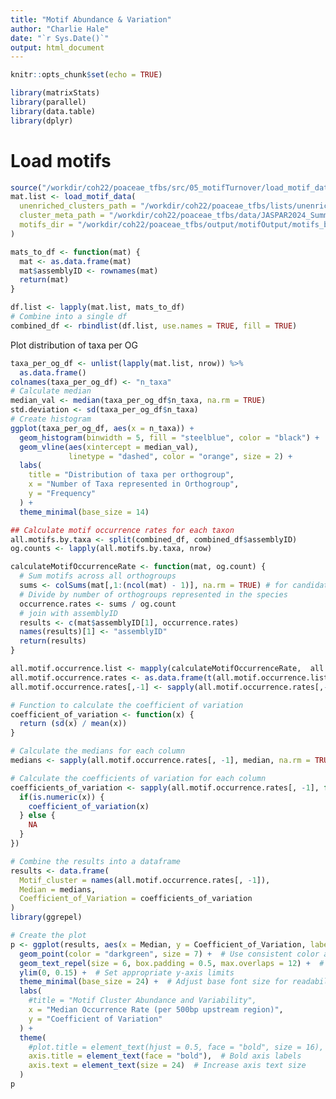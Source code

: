 ```yaml
---
title: "Motif Abundance & Variation"
author: "Charlie Hale"
date: "`r Sys.Date()`"
output: html_document
---
```


```r
knitr::opts_chunk$set(echo = TRUE)
```

``` r
library(matrixStats)   
library(parallel)      
library(data.table)
library(dplyr)
```

# Load motifs
``` r
source("/workdir/coh22/poaceae_tfbs/src/05_motifTurnover/load_motif_data.R")  # Adjust the filename as needed
mat.list <- load_motif_data(
  unenriched_clusters_path = "/workdir/coh22/poaceae_tfbs/lists/unenriched_clusters.txt",
  cluster_meta_path = "/workdir/coh22/poaceae_tfbs/data/JASPAR2024_SummarizedClusters.txt",
  motifs_dir = "/workdir/coh22/poaceae_tfbs/output/motifOutput/motifs_by_orthogroup/filtered_OGs_200assemblies"
)

mats_to_df <- function(mat) {
  mat <- as.data.frame(mat)
  mat$assemblyID <- rownames(mat)
  return(mat)
}

df.list <- lapply(mat.list, mats_to_df)
# Combine into a single df
combined_df <- rbindlist(df.list, use.names = TRUE, fill = TRUE)
```

Plot distribution of taxa per OG
``` r
taxa_per_og_df <- unlist(lapply(mat.list, nrow)) %>%
  as.data.frame()
colnames(taxa_per_og_df) <- "n_taxa"
# Calculate median
median_val <- median(taxa_per_og_df$n_taxa, na.rm = TRUE)
std.deviation <- sd(taxa_per_og_df$n_taxa)
# Create histogram
ggplot(taxa_per_og_df, aes(x = n_taxa)) +
  geom_histogram(binwidth = 5, fill = "steelblue", color = "black") +
  geom_vline(aes(xintercept = median_val),
             linetype = "dashed", color = "orange", size = 2) +
  labs(
    title = "Distribution of taxa per orthogroup",
    x = "Number of Taxa represented in Orthogroup",
    y = "Frequency"
  ) +
  theme_minimal(base_size = 14)

```

``` r
## Calculate motif occurrence rates for each taxon
all.motifs.by.taxa <- split(combined_df, combined_df$assemblyID)
og.counts <- lapply(all.motifs.by.taxa, nrow)

calculateMotifOccurrenceRate <- function(mat, og.count) {
  # Sum motifs across all orthogroups
  sums <- colSums(mat[,1:(ncol(mat) - 1)], na.rm = TRUE) # for candidate list
  # Divide by number of orthogroups represented in the species
  occurrence.rates <- sums / og.count
  # join with assemblyID
  results <- c(mat$assemblyID[1], occurrence.rates)
  names(results)[1] <- "assemblyID"
  return(results)
}

all.motif.occurrence.list <- mapply(calculateMotifOccurrenceRate,  all.motifs.by.taxa, og.counts)
all.motif.occurrence.rates <- as.data.frame(t(all.motif.occurrence.list)) 
all.motif.occurrence.rates[,-1] <- sapply(all.motif.occurrence.rates[,-1], as.numeric)

# Function to calculate the coefficient of variation
coefficient_of_variation <- function(x) {
  return (sd(x) / mean(x))
}

# Calculate the medians for each column
medians <- sapply(all.motif.occurrence.rates[, -1], median, na.rm = TRUE)

# Calculate the coefficients of variation for each column
coefficients_of_variation <- sapply(all.motif.occurrence.rates[, -1], function(x) {
  if(is.numeric(x)) {
    coefficient_of_variation(x)
  } else {
    NA
  }
})

# Combine the results into a dataframe
results <- data.frame(
  Motif_cluster = names(all.motif.occurrence.rates[, -1]),
  Median = medians,
  Coefficient_of_Variation = coefficients_of_variation
)
library(ggrepel)

# Create the plot
p <- ggplot(results, aes(x = Median, y = Coefficient_of_Variation, label = Motif_cluster)) +
  geom_point(color = "darkgreen", size = 7) +  # Use consistent color and size
  geom_text_repel(size = 6, box.padding = 0.5, max.overlaps = 12) +  # Improve label spacing
  ylim(0, 0.15) +  # Set appropriate y-axis limits
  theme_minimal(base_size = 24) +  # Adjust base font size for readability
  labs(
    #title = "Motif Cluster Abundance and Variability",
    x = "Median Occurrence Rate (per 500bp upstream region)",
    y = "Coefficient of Variation"
  ) +
  theme(
    #plot.title = element_text(hjust = 0.5, face = "bold", size = 16),  # Center and bold title
    axis.title = element_text(face = "bold"),  # Bold axis labels
    axis.text = element_text(size = 24)  # Increase axis text size
  )
p

```
